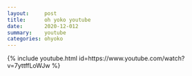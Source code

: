 ```yaml
---
layout:     post
title:      oh yoko youtube
date:       2020-12-012
summary:    youtube
categories: ohyoko
---
```


{% include youtube.html id=https://www.youtube.com/watch?v=7yttffLoWJw %}

